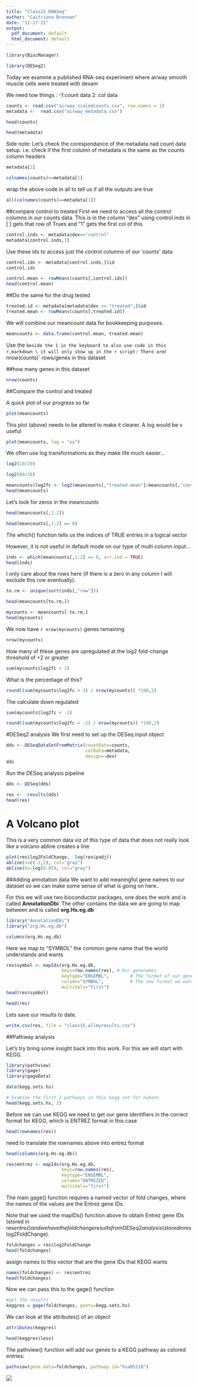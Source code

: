 ```yaml
---
title: "Class15_RNASeq"
author: "Caitriona Brennan"
date: "11-17-21"
output:
  pdf_document: default
  html_document: default
---
```



```r
library(BiocManager)
```
```r
library(DESeq2)
```

Today we examine a published RNA-seq experiment where airway smooth muscle cells were treated with dexam

We need tow things :
-1:count data
2: col data

```r
counts <- read.csv("airway_scaledcounts.csv", row.names = 1)
metadata <-  read.csv("airway_metadata.csv")
```

```r
head(counts)
```

```r
head(metadata)
```

Side note:
Let's check the corespondance of the metadata nad count data setup.
i.e. check if the first column of metadata is the same as the counts column headers

```r
metadata[1]
```

```r
colnames(counts)==metadata[1]
```

wrap the above code in all to tell us if all the outputs are true

```r
all(colnames(counts)==metadata[1])
```
##compare control to treated 
First we need to access all the control columns in our counts data.
This is in the column "dex"
using control.inds in [ ] gets that row of Trues and "1" gets the first col of this


```r
control.inds <- metadata$dex=="control"
metadata[control.inds,1]
```

Use these ids to access just the control columns of our 'counts' data
```r
control.ids <- metadata[control.inds,]$id
control.ids
```

```r
control.mean <- rowMeans(counts[,control.ids])
head(control.mean)
```

##Do the same for the drug tested
```r
treated.id <- metadata[metadata$dex == "treated",]$id
treated.mean <- rowMeans(counts[,treated.id])
```

We will combine our meancount data for bookkeeping purposes.

```r
meancounts <- data.frame(control.mean, treated.mean)
```

Use the ` beside the 1 in the keyboard to also use code in this r,markdown \
it will only show up in the r script:
There are `r nrow(counts)` rows/genes in this dataset

##how many genes in this dataset
```r
nrow(counts)
```

##Compare the control and treated

A quick plot of our progress so far

```r
plot(meancounts)
```

This plot (above) needs to be altered to make it clearer. A log would be v useful

```r
plot(meancounts, log = "xy")
```

We often use log transformations as they make life much easier...

```r
log2(10/20)
```

```r
log2(80/20)
```

```r
meancounts$log2fc <- log2(meancounts[,"treated.mean"]/meancounts[,"control.mean"])
head(meancounts)
```

Let's look for zeros in the meancounts

```r
head(meancounts[,1:2])
```

```r
head(meancounts[,1:2] == 0)
```

The which() function tells us the indices of TRUE entries in a logical vector

However, it is not useful in default mode on our type of multi column input...

```r
inds <- which(meancounts[,1:2] == 0, arr.ind = TRUE)
head(inds)
```
I only care about the rows here (if there is a zero in any column I will exclude this row eventually).

```r
to.rm <- unique(sort(inds[,"row"]))
```



```r
head(meancounts[to.rm,])
```

```r
mycounts <- meancounts[-to.rm,]
head(mycounts)
```


We now have `r nrow(mycounts)` genes remaining

```r
nrow(mycounts)
```

How many of these genes are upregulated at the log2 fold-change threshold of +2 or greater

```r
sum(mycounts$log2fc > 2)
```

What is the percentage of this?

```r
round((sum(mycounts$log2fc > 2) / nrow(mycounts)) *100,2)
```
The calculate down regulated

```r
sum(mycounts$log2fc < -2)
```

```r
round((sum(mycounts$log2fc < -2) / nrow(mycounts)) *100,2)
```

#DESeq2 analysis
We first need to set up the DESeq input object

```r
dds <- DESeqDataSetFromMatrix(countData=counts, 
                              colData=metadata, 
                              design=~dex)
dds
```
Run the DESeq analysis pipeline
```r
dds <- DESeq(dds)
```

```r
res <-  results(dds)
head(res)
```

# A Volcano plot 

This is a very common data viz of this type of data that does not really look like a volcano
abline creates a line

```r
plot(res$log2FoldChange, -log(res$padj))
abline(v=c(-2,2), col="gray")
abline(h=-log(0.05), col="gray")
```

##Adding annotation data
We want to add meaningful gene names to our dataset so we can make some sense of what is going on here..

For this we will use two bioconductor packages, one does the work and is called **AnnotationDbi**. The other contains the data we are going to map between and is called **org.Hs.eg.db**

```r
library("AnnotationDbi")
library("org.Hs.eg.db")
```

```r
columns(org.Hs.eg.db)
```

Here we map to "SYMBOL" the common gene name that the world understands and wants

```r
res$symbol <- mapIds(org.Hs.eg.db,
                     keys=row.names(res), # Our genenames
                     keytype="ENSEMBL",        # The format of our genenames
                     column="SYMBOL",          # The new format we want to add
                     multiVals="first")
head(res$symbol)
```

```r
head(res)
```

Lets save our results to date. 

```r
write.csv(res, file = "class15_allmyresults.csv")
```


##Pathway analysis

Let's try bring some insight back into this work.
For this we will start with KEGG.


```r
library(pathview)
library(gage)
library(gageData)

data(kegg.sets.hs)

# Examine the first 2 pathways in this kegg set for humans
head(kegg.sets.hs, 2)
```


Before we can use KEGG we need to get our gene identifiers in the correct format for KEGG, which is ENTREZ format in this case

```r
head(rownames(res))
```

need to translate the rownames above into entrez format


```r
head(columns(org.Hs.eg.db))
```

```r
res$entrez <- mapIds(org.Hs.eg.db, 
                     keys=row.names(res),
                     keytype="ENSEMBL",
                     column="ENTREZID",
                     multiVals="first")
```


The main gage() function requires a named vector of fold changes, where the names of the values are the Entrez gene IDs.

Note that we used the mapIDs() function above to obtain Entrez gene IDs (stored in res$entrez) and we have the fold change results from DESeq2 analysis (stored in res$log2FoldChange).


```r
foldchanges = res$log2FoldChange
head(foldchanges)
```

assign names to this vector that are the gene IDs that KEGG wants

```r
names(foldchanges) <- res$entrez
head(foldchanges)
```

Now we can pass this to the gage() function

```r
#get the results
keggres = gage(foldchanges, gsets=kegg.sets.hs)
```

We can look at the attributes() of an object

```r
attributes(keggres)
```

```r
head(keggres$less)
```

The pathview() function will add our genes to a KEGG pathway as colored entries:


```r
pathview(gene.data=foldchanges, pathway.id="hsa05310")
```
![](hsa05310.pathview.png)






